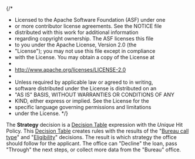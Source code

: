{/*
 * Licensed to the Apache Software Foundation (ASF) under one
 * or more contributor license agreements.  See the NOTICE file
 * distributed with this work for additional information
 * regarding copyright ownership.  The ASF licenses this file
 * to you under the Apache License, Version 2.0 (the
 * "License"); you may not use this file except in compliance
 * with the License.  You may obtain a copy of the License at
 *
 *  http://www.apache.org/licenses/LICENSE-2.0
 *
 * Unless required by applicable law or agreed to in writing,
 * software distributed under the License is distributed on an
 * "AS IS" BASIS, WITHOUT WARRANTIES OR CONDITIONS OF ANY
 * KIND, either express or implied.  See the License for the
 * specific language governing permissions and limitations
 * under the License.
 */}


<Meta title="Use cases/Loan Originations/Bureau Strategy Decision Service/Strategy" of={Strategy} />

The **Strategy** decision is a
[Decision Table](/docs/boxed-expressions-decision-table--overview) expression with the
_Unique_ Hit Policy. This [Decision Table](/docs/boxed-expressions-decision-table--overview)
creates rules with the results of the
"[Bureau call type](/docs/use-cases-loan-originations-bureau-strategy-decision-service-bureau-call-type--overview)"
and "[Eligibility](/docs/use-cases-loan-originations-bureau-strategy-decision-service-eligibility--overview)" decisions.
The result is which strategy the office should follow for the applicant. The office can "Decline" the loan, pass "Through"
the next steps, or collect more data from the "Bureau" office.

<Story of={Strategy.Expression} />
